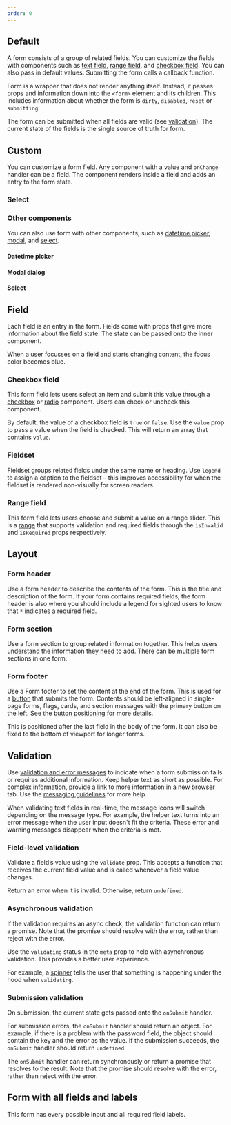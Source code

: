 ```yaml
---
order: 0
---
```




## Default

A form consists of a group of related fields. You can customize the fields with components such as [text field](/components/textfield/examples), [range field](/components/form/examples#range-field), and [checkbox field](/components/form/examples#checkbox-field). You can also pass in default values. Submitting the form calls a callback function.

Form is a wrapper that does not render anything itself. Instead, it passes props and information down into the `<form>` element and its children. This includes information about whether the form is `dirty`, `disabled`, `reset` or `submitting`.

The form can be submitted when all fields are valid (see [validation](/components/form/examples#validation)). The current state of the fields is the single source of truth for form.

<Example Component={FormDefault} packageName="@atlaskit/form" />

## Custom

You can customize a form field. Any component with a value and `onChange` handler can be a field. The component renders inside a field and adds an entry to the form state.

<Example Component={FormCustomField} packageName="@atlaskit/form" />

### Select

<Example Component={FormCustomSelectField} packageName="@atlaskit/form" />

### Other components

You can also use form with other components, such as [datetime picker](/components/datetime-picker/examples), [modal](/components/modal-dialog/examples), and [select](/components/select/examples).

#### Datetime picker

<Example Component={FormDateTimePicker} packageName="@atlaskit/form" />

#### Modal dialog

<Example Component={FormModalDialog} packageName="@atlaskit/form" />

#### Select

<Example Component={FormSelect} packageName="@atlaskit/form" />

## Field

Each field is an entry in the form. Fields come with props that give more information about the field state.
The state can be passed onto the inner component.

When a user focusses on a field and starts changing content, the focus color becomes blue.

<Example Component={FormField} packageName="@atlaskit/form" />

### Checkbox field

This form field lets users select an item and submit this value through a [checkbox](/components/checkbox/examples) or [radio](/components/radio/examples) component. Users can check or uncheck this component.

By default, the value of a checkbox field is `true` or `false`. Use the `value` prop to pass a value when the field is checked. This will return an array that contains `value`.

<Example Component={FormCheckboxField} packageName="@atlaskit/form" />

### Fieldset

Fieldset groups related fields under the same name or heading. Use `legend` to assign a caption to the fieldset – this improves accessibility for when the fieldset is rendered non-visually for screen readers.

<Example Component={FormFieldset} packageName="@atlaskit/form" />

### Range field

This form field lets users choose and submit a value on a range slider. This is a [range](/components/range/examples) that supports validation and required fields through the `isInvalid` and `isRequired` props respectively.

<Example Component={FormRangeField} packageName="@atlaskit/form" />

## Layout

### Form header

Use a form header to describe the contents of the form. This is the title and description of the form. If your form contains required fields, the form header is also where you should include a legend for sighted users to know that `*` indicates a required field.

### Form section

Use a form section to group related information together. This helps users understand the information they need to add. There can be multiple form sections in one form.

### Form footer

Use a Form footer to set the content at the end of the form. This is used for a [button](/components/button/examples) that submits the form. Contents should be left-aligned in single-page forms, flags, cards, and section messages with the primary button on the left. See the [button positioning](/components/form/usage#button-positioning) for more details.

This is positioned after the last field in the body of the form. It can also be fixed to the bottom of viewport for longer forms.

<Example Component={FormLayout} packageName="@atlaskit/form" />

## Validation

Use [validation and error messages](/content/writing-guidelines) to indicate when a form submission fails or requires additional information. Keep helper text as short as possible. For complex information, provide a link to more information in a new browser tab. Use the [messaging guidelines](/content/messaging-guidelines) for more help.

When validating text fields in real-time, the message icons will switch depending on the message type. For example, the helper text turns into an error message when the user input doesn't fit the criteria. These error and warning messages disappear when the criteria is met.

### Field-level validation

Validate a field’s value using the `validate` prop. This accepts a function that receives the current field value and is called whenever a field value changes.

Return an error when it is invalid. Otherwise, return `undefined`.

<Example Component={FormFieldLevelValidation} packageName="@atlaskit/form" />

### Asynchronous validation

If the validation requires an async check, the validation function can return a promise. Note that the promise should resolve with the error, rather than reject with the error.

Use the `validating` status in the `meta` prop to help with asynchronous validation. This provides a better user experience.

For example, a [spinner](/components/spinner/examples) tells the user that something is happening under the hood when `validating`.

<Example Component={FormAsyncValidation} packageName="@atlaskit/form" />

### Submission validation

On submission, the current state gets passed onto the `onSubmit` handler.

For submission errors, the `onSubmit` handler should return an object. For example, if there is a problem with the password field, the object should contain the key and the error as the value. If the submission succeeds, the `onSubmit` handler should return `undefined`.

The `onSubmit` handler can return synchronously or return a promise that resolves to the result. Note that the promise should resolve with the error, rather than reject with the error.

<Example Component={FormSubmissionValidation} packageName="@atlaskit/form" />

## Form with all fields and labels

This form has every possible input and all required field labels.

<Example Component={FormAllOptions} packageName="@atlaskit/form" />
